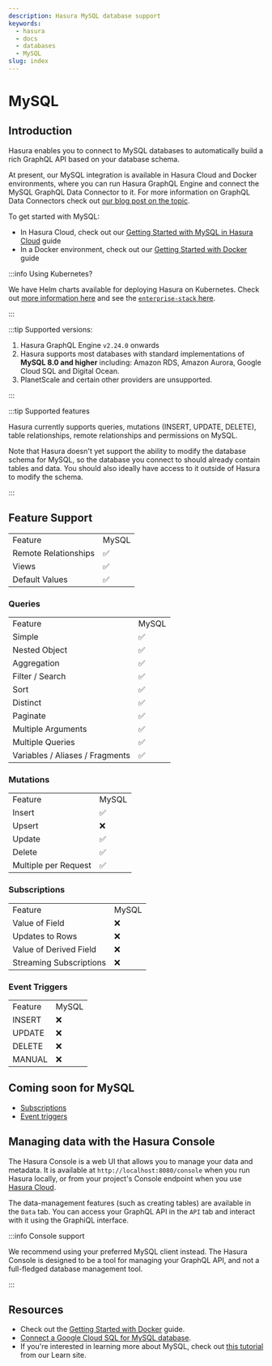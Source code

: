 ```yaml
---
description: Hasura MySQL database support
keywords:
  - hasura
  - docs
  - databases
  - MySQL
slug: index
---
```



# MySQL

<div className="badge-container">
  <ProductBadge free pro ee self />
</div>

## Introduction

Hasura enables you to connect to MySQL databases to automatically build a rich GraphQL API based on your database
schema.

At present, our MySQL integration is available in Hasura Cloud and Docker environments, where you can run Hasura GraphQL
Engine and connect the MySQL GraphQL Data Connector to it. For more information on GraphQL Data Connectors check out
[our blog post on the topic](https://hasura.io/blog/hasura-graphql-data-connectors/).

To get started with MySQL:

- In Hasura Cloud, check out our [Getting Started with MySQL in Hasura Cloud](/databases/mysql/cloud.mdx) guide
- In a Docker environment, check out our [Getting Started with Docker](/databases/mysql/docker.mdx) guide

:::info Using Kubernetes?

We have Helm charts available for deploying Hasura on Kubernetes. Check out
[more information here](/deployment/deployment-guides/kubernetes-helm.mdx) and see the
[`enterprise-stack` here](https://github.com/hasura/helm-charts/tree/main/charts/hasura-enterprise-stack).

:::

:::tip Supported versions:

1.  Hasura GraphQL Engine `v2.24.0` onwards
2.  Hasura supports most databases with standard implementations of **MySQL 8.0 and higher** including: Amazon RDS,
    Amazon Aurora, Google Cloud SQL and Digital Ocean.
3.  PlanetScale and certain other providers are unsupported.

:::

:::tip Supported features

Hasura currently supports queries, mutations (INSERT, UPDATE, DELETE), table relationships, remote relationships and
permissions on MySQL.

Note that Hasura doesn't yet support the ability to modify the database schema for MySQL, so the database you connect to
should already contain tables and data. You should also ideally have access to it outside of Hasura to modify the
schema.

:::

## Feature Support

<div className="feature-matrix-tables">

<table>
  <tr>
    <td>Feature</td>
    <td>MySQL</td>
  </tr>
  <tr>
    <td>Remote Relationships</td>
    <td>✅</td>
  </tr>
  <tr>
    <td>Views</td>
    <td>✅</td>
  </tr>
  <tr>
    <td>Default Values</td>
    <td>✅</td>
  </tr>
</table>

### Queries

<table>
  <tr>
    <td>Feature</td>
    <td>MySQL</td>
  </tr>
  <tr>
    <td>Simple</td>
    <td>✅</td>
  </tr>
  <tr>
    <td>Nested Object</td>
    <td>✅</td>
  </tr>
  <tr>
    <td>Aggregation</td>
    <td>✅</td>
  </tr>
  <tr>
    <td>Filter / Search</td>
    <td>✅</td>
  </tr>
  <tr>
    <td>Sort</td>
    <td>✅</td>
  </tr>
  <tr>
    <td>Distinct</td>
    <td>✅</td>
  </tr>
  <tr>
    <td>Paginate</td>
    <td>✅</td>
  </tr>
  <tr>
    <td>Multiple Arguments</td>
    <td>✅</td>
  </tr>
  <tr>
    <td>Multiple Queries</td>
    <td>✅</td>
  </tr>
  <tr>
    <td>Variables / Aliases / Fragments</td>
    <td>✅</td>
  </tr>
</table>

### Mutations

<table>
  <tr>
    <td>Feature</td>
    <td>MySQL</td>
  </tr>
  <tr>
    <td>Insert</td>
    <td>✅</td>
  </tr>
  <tr>
    <td>Upsert</td>
    <td>❌</td>
  </tr>
  <tr>
    <td>Update</td>
    <td>✅</td>
  </tr>
  <tr>
    <td>Delete</td>
    <td>✅</td>
  </tr>
  <tr>
    <td>Multiple per Request</td>
    <td>✅</td>
  </tr>
</table>

### Subscriptions

<table>
  <tr>
    <td>Feature</td>
    <td>MySQL</td>
  </tr>
  <tr>
    <td>Value of Field</td>
    <td>❌</td>
  </tr>
  <tr>
    <td>Updates to Rows</td>
    <td>❌</td>
  </tr>
  <tr>
    <td>Value of Derived Field</td>
    <td>❌</td>
  </tr>
  <tr>
    <td>Streaming Subscriptions</td>
    <td>❌</td>
  </tr>
</table>

### Event Triggers

<table>
  <tr>
    <td>Feature</td>
    <td>MySQL</td>
  </tr>
  <tr>
    <td>INSERT</td>
    <td>❌</td>
  </tr>
  <tr>
    <td>UPDATE</td>
    <td>❌</td>
  </tr>
  <tr>
    <td>DELETE</td>
    <td>❌</td>
  </tr>
  <tr>
    <td>MANUAL</td>
    <td>❌</td>
  </tr>
</table>

</div>

## Coming soon for MySQL

- [Subscriptions](/subscriptions/overview.mdx)
- [Event triggers](/event-triggers/overview.mdx)

## Managing data with the Hasura Console

The Hasura Console is a web UI that allows you to manage your data and metadata. It is available at
`http://localhost:8080/console` when you run Hasura locally, or from your project's Console endpoint when you use
[Hasura Cloud](https://cloud.hasura.io).

The data-management features (such as creating tables) are available in the `Data` tab. You can access your GraphQL API
in the `API` tab and interact with it using the GraphiQL interface.

:::info Console support

We recommend using your preferred MySQL client instead. The Hasura Console is designed to be a tool for managing your
GraphQL API, and not a full-fledged database management tool.

:::

## Resources

- Check out the [Getting Started with Docker](/databases/mysql/docker.mdx) guide.
- [Connect a Google Cloud SQL for MySQL database](/databases/mysql/gcp.mdx).
- If you're interested in learning more about MySQL, check out
  [this tutorial](https://hasura.io/learn/database/mysql/introduction/) from our Learn site.
